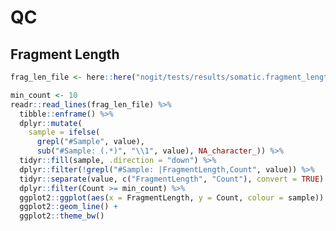 QC
==

Fragment Length
---------------

```r
frag_len_file <- here::here("nogit/tests/results/somatic.fragment_length_hist.csv")

min_count <- 10
readr::read_lines(frag_len_file) %>%
  tibble::enframe() %>%
  dplyr::mutate(
    sample = ifelse(
      grepl("#Sample", value),
      sub("#Sample: (.*)", "\\1", value), NA_character_)) %>%
  tidyr::fill(sample, .direction = "down") %>%
  dplyr::filter(!grepl("#Sample: |FragmentLength,Count", value)) %>%
  tidyr::separate(value, c("FragmentLength", "Count"), convert = TRUE) %>%
  dplyr::filter(Count >= min_count) %>%
  ggplot2::ggplot(aes(x = FragmentLength, y = Count, colour = sample)) +
  ggplot2::geom_line() +
  ggplot2::theme_bw()
```


